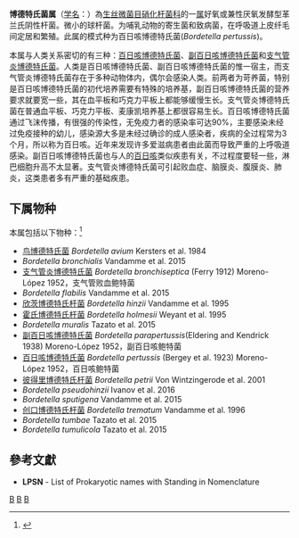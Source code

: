 {{Automatic taxobox
| taxon = Bordetella
| authority = Moreno-López，1952
| type species = 百日咳博德特氏菌<br>''Bordetella pertussis''
| type species authority = (Bergey et al., 1923) Moreno-López, 1952 
}}
'''博德特氏菌属'''（[[学名|学名]]：{{lang|la|''Bordetella''}}）為[[生丝微菌目|生丝微菌目]][[硝化杆菌科|硝化杆菌科]]的一[[属|属]]好氧或兼性厌氧发酵型革兰氏阴性杆菌。微小的球杆菌。为哺乳动物的寄生菌和致病菌，在呼吸道上皮纤毛间定居和繁殖。此属的模式种为百日咳博德特氏菌(''Bordetella pertussis'')。

本属与人类关系密切的有三种：[[百日咳博德特氏菌|百日咳博德特氏菌]]、[[副百日咳博德特氏菌|副百日咳博德特氏菌]]和[[支气管炎博德特氏菌|支气管炎博德特氏菌]]。人类是百日咳博德特氏菌、副百日咳博德特氏菌的惟一宿主，而支气管炎博德特氏菌存在于多种动物体内，偶尔会感染人类。前两者为苛养菌，特别是百日咳博德特氏菌的初代培养需要有特殊的培养基，副百日咳博德特氏菌的营养要求就要宽一些，其在血平板和巧克力平板上都能够缓慢生长。支气管炎博德特氏菌在普通血平板、巧克力平板、麦康凯培养基上都很容易生长。百日咳博德特氏菌通过飞沫传播，有很强的传染性，无免疫力者的感染率可达90%，主要感染未经过免疫接种的幼儿，感染源大多是未经过确诊的成人感染者，疾病的全过程常为3个月，所以称为百日咳。近年来发现许多爱滋病患者由此菌而导致严重的上呼吸道感染。副百日咳博德特氏菌也与人的[[百日咳|百日咳]]类似疾患有关，不过程度要轻一些，淋巴细胞升高不太显著。支气管炎博德特氏菌可引起败血症、脑膜炎、腹膜炎、肺炎，这类患者多有严重的基础疾患。

==下属物种==
本属包括以下物种：<ref>{{cite web |title=Bordetella Moreno-Lopez, 1952 |url=https://www.gbif.org/species/3219828 |website=GBIF |access-date=2022-05-23 |archive-date=2022-06-04 |archive-url=https://web.archive.org/web/20220604080401/https://www.gbif.org/species/3219828 }}</ref>
* [[鸟博德特氏菌|鸟博德特氏菌]] ''Bordetella avium'' Kersters et al. 1984
* ''Bordetella bronchialis'' Vandamme et al. 2015
* [[支气管炎博德特氏菌|支气管炎博德特氏菌]] ''Bordetella bronchiseptica'' (Ferry 1912) Moreno-López 1952，支气管败血鲍特菌
* ''Bordetella flabilis'' Vandamme et al. 2015
* [[欣茨博德特氏杆菌|欣茨博德特氏杆菌]] ''Bordetella hinzii'' Vandamme et al. 1995
* [[霍氏博德特氏杆菌|霍氏博德特氏杆菌]] ''Bordetella holmesii'' Weyant et al. 1995
* ''Bordetella muralis'' Tazato et al. 2015
* [[副百日咳博德特氏菌|副百日咳博德特氏菌]] ''Bordetella parapertussis ''(Eldering and Kendrick 1938) Moreno-López 1952，副百日咳鲍特菌
* [[百日咳博德特氏菌|百日咳博德特氏菌]] ''Bordetella pertussis'' (Bergey et al. 1923) Moreno-López 1952，百日咳鲍特菌
* [[彼得里博德特氏杆菌|彼得里博德特氏杆菌]] ''Bordetella petrii'' Von Wintzingerode et al. 2001
* ''Bordetella pseudohinzii'' Ivanov et al. 2016
* ''Bordetella sputigena'' Vandamme et al. 2015
* [[创口博德特氏杆菌|创口博德特氏杆菌]] ''Bordetella trematum'' Vandamme et al. 1996
* ''Bordetella tumbae'' Tazato et al. 2015
* ''Bordetella tumulicola'' Tazato et al. 2015

==參考文獻==
{{reflist}}
* '''LPSN''' - List of Prokaryotic names with Standing in Nomenclature

{{taxonbar}}

[[Category:_革兰氏阴性菌|B]]
[[Category:_硝化杆菌科|B]]
[[Category:_1952年描述的分类群|B]]